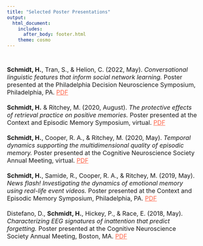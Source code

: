 ```yaml
---
title: "Selected Poster Presentations"
output:
  html_document: 
    includes:
      after_body: footer.html
    theme: cosmo
---
```


<br>

<font size="3.5">
**Schmidt, H.**, Tran, S., & Helion, C. (2022, May). *Conversational linguistic features that inform social network learning.* Poster presented at the Philadelphia Decision Neuroscience Symposium, Philadelphia, PA. [PDF](files/Schmidt_PDNS2022.pdf){target="_blank" style="color:Tomato"}
\
\
**Schmidt, H.** & Ritchey, M. (2020, August). *The protective effects of retrieval practice on positive memories.* Poster presented at the Context and Episodic Memory Symposium, virtual. [PDF](files/Schmidt_CEMS2020.pdf){target="_blank" style="color:Tomato"}
\
\
**Schmidt, H.**, Cooper, R. A., & Ritchey, M. (2020, May). *Temporal dynamics supporting the multidimensional quality of episodic memory.* Poster presented at the Cognitive Neuroscience Society Annual Meeting, virtual. [PDF](files/Schmidt_CNS2020.pdf){target="_blank" style="color:Tomato"}
\
\
**Schmidt, H.**, Samide, R., Cooper, R. A., & Ritchey, M. (2019, May). *News flash! Investigating the dynamics of emotional memory using real-life event videos.* Poster presented at the Context and Episodic Memory Symposium, Philadelphia, PA. [PDF](files/Schmidt_CEMS2019.pdf){target="_blank" style="color:Tomato"}
\
\
Distefano, D., **Schmidt, H.**, Hickey, P., & Race, E. (2018, May). *Characterizing EEG signatures of inattention that predict forgetting.* Poster presented at the Cognitive Neuroscience Society Annual Meeting, Boston, MA. [PDF](files/Schmidt_CNS2018.pdf){target="_blank" style="color:Tomato"}

</font>